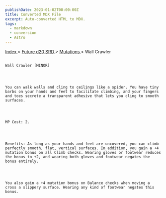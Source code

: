 ```yaml
---
publishDate: 2023-01-02T00:00:00Z
title: Converted MDX File
excerpt: Auto-converted HTML to MDX.
tags:
  - markdown
  - conversion
  - Astro
---
```


[
Index
](-index) >
[
Future d20 SRD
](future-d20-srd-index) >
[
Mutations
](future-d20-srd-mutations-index) > Wall Crawler

##

    Wall Crawler [MINOR]




    You can walk walls and cling to ceilings like a spider. You have tiny barbs on your hands and feet to facilitate climbing, and your fingers and toes secrete a transparent adhesive that lets you cling to smooth surfaces.




    MP Cost: 2.




    Benefits: As long as your hands and feet are uncovered, you can climb perfectly smooth, flat, vertical surfaces. In addition, you gain a +4 mutation bonus on all Climb checks. Wearing gloves or footwear reduces the bonus to +2, and wearing both gloves and footwear negates the bonus entirely.




    You also gain a +4 mutation bonus on Balance checks when moving a cross a slippery surface. Wearing any kind of footwear negates this bonus.
